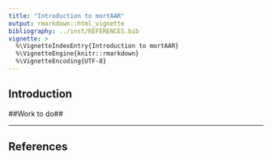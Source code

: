 ```yaml
---
title: "Introduction to mortAAR"
output: rmarkdown::html_vignette
bibliography: ../inst/REFERENCES.bib
vignette: >
  %\VignetteIndexEntry{Introduction to mortAAR}
  %\VignetteEngine{knitr::rmarkdown}
  %\VignetteEncoding{UTF-8}
---
```


## Introduction

##Work to do##

---

## References

